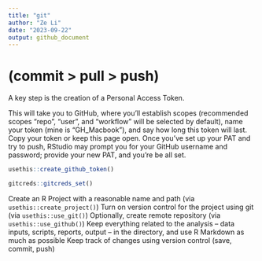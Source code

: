 ```yaml
---
title: "git"
author: "Ze Li"
date: "2023-09-22"
output: github_document
---
```


# (commit > pull > push)

A key step is the creation of a Personal Access Token. 

This will take you to GitHub, where you’ll establish scopes (recommended scopes “repo”, “user”, and “workflow” will be selected by default), name your token (mine is “GH_Macbook”), and say how long this token will last. Copy your token or keep this page open. Once you’ve set up your PAT and try to push, RStudio may prompt you for your GitHub username and password; provide your new PAT, and you’re be all set. 

```r
usethis::create_github_token()

gitcreds::gitcreds_set()
```

Create an R Project with a reasonable name and path (via `usethis::create_project()`)
Turn on version control for the project using git (via `usethis::use_git()`)
Optionally, create remote repository (via `usethis::use_github()`)
Keep everything related to the analysis – data inputs, scripts, reports, output – in the directory, and use R Markdown as much as possible
Keep track of changes using version control (save, commit, push)
